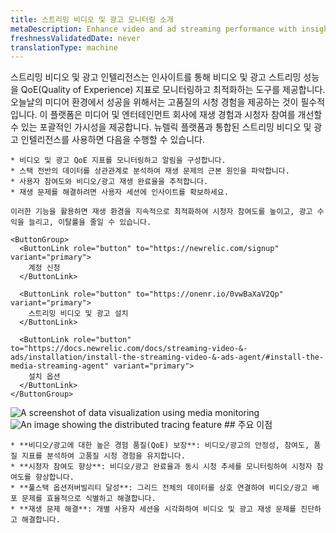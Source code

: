 ```yaml
---
title: 스트리밍 비디오 및 광고 모니터링 소개
metaDescription: Enhance video and ad streaming performance with insights into quality of experience (QoE) metrics.
freshnessValidatedDate: never
translationType: machine
---
```


<SideBySide>
  <Side>
    스트리밍 비디오 및 광고 인텔리전스는 인사이트를 통해 비디오 및 광고 스트리밍 성능을 QoE(Quality of Experience) 지표로 모니터링하고 최적화하는 도구를 제공합니다. 오늘날의 미디어 환경에서 성공을 위해서는 고품질의 시청 경험을 제공하는 것이 필수적입니다. 이 플랫폼은 미디어 및 엔터테인먼트 회사에 재생 경험과 시청자 참여를 개선할 수 있는 포괄적인 가시성을 제공합니다. 뉴렐릭 플랫폼과 통합된 스트리밍 비디오 및 광고 인텔리전스를 사용하면 다음을 수행할 수 있습니다.

    * 비디오 및 광고 QoE 지표를 모니터링하고 알림을 구성합니다.
    * 스택 전반의 데이터를 상관관계로 분석하여 재생 문제의 근본 원인을 파악합니다.
    * 사용자 참여도와 비디오/광고 재생 완료율을 추적합니다.
    * 재생 문제를 해결하려면 사용자 세션에 인사이트를 확보하세요.

    이러한 기능을 활용하면 재생 환경을 지속적으로 최적화하여 시청자 참여도를 높이고, 광고 수익을 늘리고, 이탈률을 줄일 수 있습니다.

    <ButtonGroup>
      <ButtonLink role="button" to="https://newrelic.com/signup" variant="primary">
        계정 신청
      </ButtonLink>

      <ButtonLink role="button" to="https://onenr.io/0vwBaXaV2Qp" variant="primary">
        스트리밍 비디오 및 광고 설치
      </ButtonLink>

      <ButtonLink role="button" to="https://docs.newrelic.com/docs/streaming-video-&-ads/installation/install-the-streaming-video-&-ads-agent/#install-the-media-streaming-agent" variant="primary">
        설치 옵션
      </ButtonLink>
    </ButtonGroup>
  </Side>

  <Side>
    <img title="Visualizing data" alt="A screenshot of data visualization using media monitoring" src="/images/media-overview-1.webp" />
  </Side>
</SideBySide>

<SideBySide>
  <Side>
    <img title="Real User Monitoring with New Relic" alt="An image showing the distributed tracing feature" src="/images/media-video-1.webp" />
  </Side>

  <Side>
    ## 주요 이점

    * **비디오/광고에 대한 높은 경험 품질(QoE) 보장**: 비디오/광고의 안정성, 참여도, 품질 지표를 분석하여 고품질 시청 경험을 유지합니다.
    * **시청자 참여도 향상**: 비디오/광고 완료율과 동시 시청 추세를 모니터링하여 시청자 참여도를 향상합니다.
    * **풀스택 옵션저버빌리티 달성**: 그리드 전체의 데이터를 상호 연결하여 비디오/광고 배포 문제를 효율적으로 식별하고 해결합니다.
    * **재생 문제 해결**: 개별 사용자 세션을 시각화하여 비디오 및 광고 재생 문제를 진단하고 해결합니다.
  </Side>
</SideBySide>